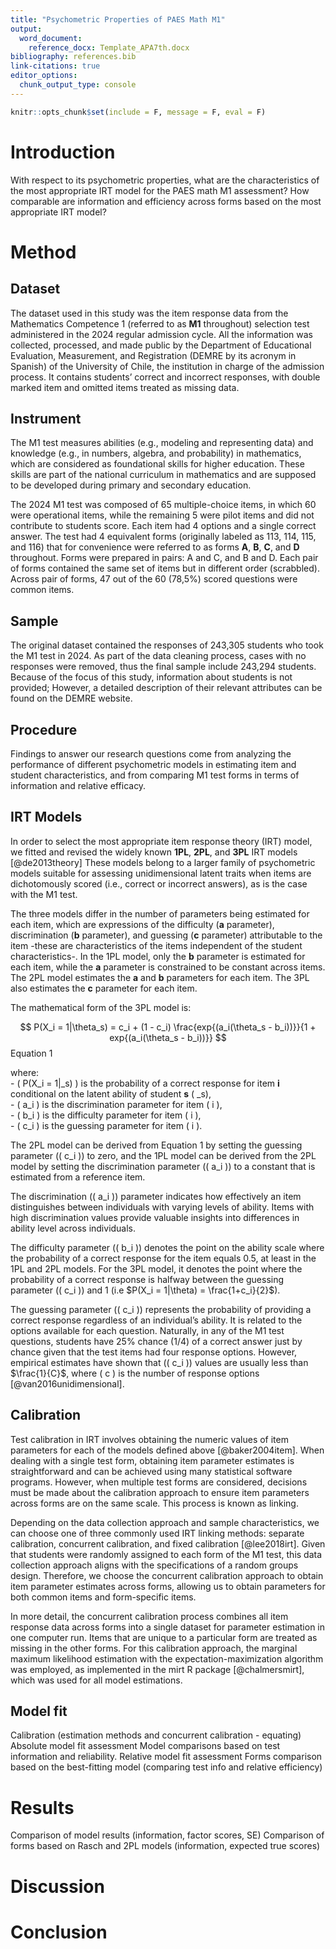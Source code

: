 ```yaml
---
title: "Psychometric Properties of PAES Math M1"
output:
  word_document:
    reference_docx: Template_APA7th.docx
bibliography: references.bib
link-citations: true
editor_options: 
  chunk_output_type: console
---
```


```r
knitr::opts_chunk$set(include = F, message = F, eval = F)
```

# Introduction

With respect to its psychometric properties, what are the characteristics of the most appropriate IRT model for the PAES math M1 assessment? How comparable are information and efficiency across forms based on the most appropriate IRT model?

# Method

## Dataset

The dataset used in this study was the item response data from the Mathematics Competence 1 (referred to as **M1** throughout) selection test administered in the 2024 regular admission cycle. All the information was collected, processed, and made public by the Department of Educational Evaluation, Measurement, and Registration (DEMRE by its acronym in Spanish) of the University of Chile, the institution in charge of the admission process. It contains students' correct and incorrect responses, with double marked item and omitted items treated as missing data.

## Instrument

The M1 test measures abilities (e.g., modeling and representing data) and knowledge (e.g., in numbers, algebra, and probability) in mathematics, which are considered as foundational skills for higher education. These skills are part of the national curriculum in mathematics and are supposed to be developed during primary and secondary education.

The 2024 M1 test was composed of 65 multiple-choice items, in which 60 were operational items, while the remaining 5 were pilot items and did not contribute to students score. Each item had 4 options and a single correct answer. The test had 4 equivalent forms (originally labeled as 113, 114, 115, and 116) that for convenience were referred to as forms **A**, **B**, **C**, and **D** throughout. Forms were prepared in pairs: A and C, and B and D. Each pair of forms contained the same set of items but in different order (scrabbled). Across pair of forms, 47 out of the 60 (78,5%) scored questions were common items.

## Sample

The original dataset contained the responses of 243,305 students who took the M1 test in 2024. As part of the data cleaning process, cases with no responses were removed, thus the final sample include 243,294 students. Because of the focus of this study, information about students is not provided; However, a detailed description of their relevant attributes can be found on the DEMRE website.

## Procedure

Findings to answer our research questions come from analyzing the performance of different psychometric models in estimating item and student characteristics, and from comparing M1 test forms in terms of information and relative efficacy.

## IRT Models

In order to select the most appropriate item response theory (IRT) model, we fitted and revised the widely known **1PL**, **2PL**, and **3PL** IRT models [@de2013theory] These models belong to a larger family of psychometric models suitable for assessing unidimensional latent traits when items are dichotomously scored (i.e., correct or incorrect answers), as is the case with the M1 test.

The three models differ in the number of parameters being estimated for each item, which are expressions of the difficulty (**a** parameter), discrimination (**b** parameter), and guessing (**c** parameter) attributable to the item -these are characteristics of the items independent of the student characteristics-. In the 1PL model, only the **b** parameter is estimated for each item, while the **a** parameter is constrained to be constant across items. The 2PL model estimates the **a** and **b** parameters for each item. The 3PL also estimates the **c** parameter for each item.

The mathematical form of the 3PL model is:

$$
P(X_i = 1|\theta_s) = c_i + (1 - c_i) \frac{exp{(a_i(\theta_s - b_i))}}{1 + exp{(a_i(\theta_s - b_i))}}
$$ Equation 1

where:\
- \( P(X_i = 1|\theta_s) \) is the probability of a correct response for item **i** conditional on the latent ability of student **s** \( \theta_s\),\
- \( a_i \) is the discrimination parameter for item \( i \),\
- \( b_i \) is the difficulty parameter for item \( i \),\
- \( c_i \) is the guessing parameter for item \( i \).\

The 2PL model can be derived from Equation 1 by setting the guessing parameter (\( c_i \)) to zero, and the 1PL model can be derived from the 2PL model by setting the discrimination parameter (\( a_i \)) to a constant that is estimated from a reference item.

The discrimination (\( a_i \)) parameter indicates how effectively an item distinguishes between individuals with varying levels of ability. Items with high discrimination values provide valuable insights into differences in ability level across individuals.

The difficulty parameter (\( b_i \)) denotes the point on the ability scale where the probability of a correct response for the item equals 0.5, at least in the 1PL and 2PL models. For the 3PL model, it denotes the point where the probability of a correct response is halfway between the guessing parameter (\( c_i \)) and 1 (i.e $P(X_i = 1|\theta) = \frac{1+c_i}{2}$).


The guessing parameter (\( c_i \)) represents the probability of providing a correct response regardless of an individual's ability. It is related to the options available for each question. Naturally, in any of the M1 test questions, students have 25% chance (1/4) of a correct answer just by chance given that the test items had four response options. However, empirical estimates have shown that (\( c_i \)) values are usually less than $\frac{1}{C}$, where \( c \) is the number of response options [@van2016unidimensional].

## Calibration

Test calibration in IRT involves obtaining the numeric values of item parameters for each of the models defined above [@baker2004item]. When dealing with a single test form, obtaining item parameter estimates is straightforward and can be achieved using many statistical software programs. However, when multiple test forms are considered, decisions must be made about the calibration approach to ensure item parameters across forms are on the same scale. This process is known as linking.

Depending on the data collection approach and sample characteristics, we can choose one of three commonly used IRT linking methods: separate calibration, concurrent calibration, and fixed calibration [@lee2018irt]. Given that students were randomly assigned to each form of the M1 test, this data collection approach aligns with the specifications of a random groups design. Therefore, we choose the concurrent calibration approach to obtain item parameter estimates across forms, allowing us to obtain parameters for both common items and form-specific items.

In more detail, the concurrent calibration process combines all item response data across forms into a single dataset for parameter estimation in one computer run. Items that are unique to a particular form are treated as missing in the other forms. For this calibration approach, the marginal maximum likelihood estimation with the expectation-maximization algorithm was employed, as implemented in the mirt R package [@chalmersmirt], which was used for all model estimations.   

## Model fit

Calibration (estimation methods and concurrent calibration - equating)
Absolute model fit assessment
Model comparisons based on test information and reliability. Relative model fit assessment
Forms comparison based on the best-fitting model (comparing test info and relative efficiency)

# Results

Comparison of model results (information, factor scores, SE)
Comparison of forms based on Rasch and 2PL models (information, expected true scores)

# Discussion

# Conclusion
